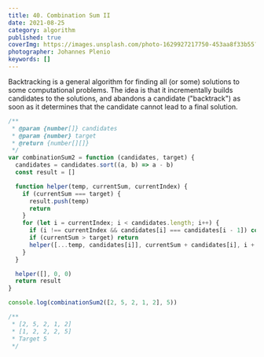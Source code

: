 ```yaml
---
title: 40. Combination Sum II
date: 2021-08-25
category: algorithm
published: true
coverImg: https://images.unsplash.com/photo-1629927217750-453aa8f33b55?ixid=MnwxMjA3fDB8MHxwaG90by1wYWdlfHx8fGVufDB8fHx8&ixlib=rb-1.2.1&auto=format&fit=crop&w=2550&q=80
photographer: Johannes Plenio
keywords: []
---
```


Backtracking is a general algorithm for finding all (or some)
solutions to some computational problems. The idea is that it
incrementally builds candidates to the solutions, and abandons
a candidate ("backtrack") as soon as it determines that the
candidate cannot lead to a final solution.

```js
/**
 * @param {number[]} candidates
 * @param {number} target
 * @return {number[][]}
 */
var combinationSum2 = function (candidates, target) {
  candidates = candidates.sort((a, b) => a - b)
  const result = []

  function helper(temp, currentSum, currentIndex) {
    if (currentSum === target) {
      result.push(temp)
      return
    }
    for (let i = currentIndex; i < candidates.length; i++) {
      if (i !== currentIndex && candidates[i] === candidates[i - 1]) continue
      if (currentSum > target) return
      helper([...temp, candidates[i]], currentSum + candidates[i], i + 1)
    }
  }

  helper([], 0, 0)
  return result
}

console.log(combinationSum2([2, 5, 2, 1, 2], 5))

/**
 * [2, 5, 2, 1, 2]
 * [1, 2, 2, 2, 5]
 * Target 5
 */
```
